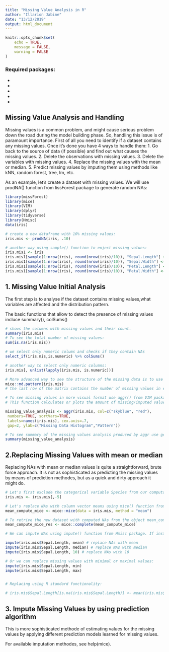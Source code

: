 ---
title: "Missing Value Analysis in R"
author: "Illarion Jabine"
date: "13/12/2019"
output: html_document
---

```{r setup, include=FALSE}
knitr::opts_chunk$set(
	echo = TRUE,
	message = FALSE,
	warning = FALSE
)
```


### Required packages:

* [missForest]: to generate NAs at random
* [mice]: for missing value patters
* [VIM]: Visualization and Imputation of Missing Values
* [dplyr]: select_if() - to select only numeric variables
* [Hmisc]: imputing missing values


## Missing Value Analysis and Handling

Missing values is a common problem, and might cause serious problem down the road during the model building phase.
So, handling this issue is of paramount importance. First of all you need to identify if a dataset contains any missing values. Once it's done you have 4 ways to handle them:
1. Go back to the source of data (if possible) and find out what causes the missing values.
2. Delete the observations with missing values.
3. Delete the variables with missing values.
4. Replace the missing values with the mean or median.
5. Predict missing values by imputing them using methods like kNN, random forest, tree, lm, etc.


As an example, let's create a dataset with missing values. We will use prodNA() function from lissForest package to generate random NAs:

```{r create dataframe with NAs}
library(missForest)
library(mice)
library(VIM)
library(dplyr)
library(tidyverse)
library(Hmisc)
data(iris)

# create a new dataframe with 10% missing values:
iris.mis <- prodNA(iris, .10)

# another way using sample() function to enject missing values:
iris.mis1 <- iris
iris.mis1[sample(1:nrow(iris), round(nrow(iris)/10)), "Sepal.Length"] <- NA
iris.mis1[sample(1:nrow(iris), round(nrow(iris)/10)), "Sepal.Width"] <- NA
iris.mis1[sample(1:nrow(iris), round(nrow(iris)/10)), "Petal.Length"] <- NA
iris.mis1[sample(1:nrow(iris), round(nrow(iris)/10)), "Petal.Width"] <- NA
```

## 1. Missing Value Initial Analysis

The first step is to analyse if the dataset contains missing values,what variables are affected and the distribution pattern.

The basic functions that allow to detect the presence of missing values incluce summary(), colSums()
```{r detecting missing values}

# shows the columns with missing values and their count.
summary(iris.mis)
# To see the total number of missing values:
sum(is.na(iris.mis))

# we select only numeric colums and checks if they contain NAs
select_if(iris.mis,is.numeric) %>% colSums()

# another way to select only numeric columns:
iris.mis[, unlist(lapply(iris.mis, is.numeric))]

# More advanced way to see the structure of the missing data is to use md.pattern() from mice package:
mice::md.pattern(iris.mis)
# the last row of the matrix contains the number of missing values in each column

# To see missing values in more visual format use aggr() from VIM package:
# This function calculates or plots the amount of missing/imputed values in each variable and the amount of missing/imputed values in certain combinations of variables.

missing_value_analysis <- aggr(iris.mis, col=c("skyblue", "red"),
 numbers=TRUE, sortVars=TRUE,
 labels=names(iris.mis), cex.axis=.7,
 gap=2, ylab=c("Missing Data Histogram","Pattern"))

# To see summary of the missing values analysis produced by aggr use generic function summary():
summary(missing_value_analysis)

```

## 2.Replacing Missing Values with mean or median

Replacing NAs with mean or median values is quite a straightforward, brute force approach. It is not as sophisticated as predicting the missing values by means of prediction methodes, but as a quick and dirty approach it might do. 

```{r Replacing Missing Values with mean or median}
# Let's first exclude the categorical variable Species from our computation:
iris.mis <- iris.mis[,-5]

# Let's replace NAs with column vector means using mice() function from mice package:
mean_compute_mice <- mice::mice(data = iris.mis, method = "mean")

# To retrive the new dataset with computed NAs from the object mean_compute_mice use complete() function:
mean_compute_mice_res <- mice::complete(mean_compute_mice)

# We can impute NAs using impute() function from Hmisc package. If instead of function a single value is specified those value is used for insertion.

impute(iris.mis$Sepal.Length, mean) # replace NAs with mean
impute(iris.mis$Sepal.Length, median) # replace NAs with median
impute(iris.mis$Sepal.Length, 10) # replace NAs with 10

# Or we can replace missing values with minimal or maximal values:
impute(iris.mis$Sepal.Length, min)
impute(iris.mis$Sepal.Length, max)


# Replacing using R standard functionality:

# iris.mis$Sepal.Length[is.na(iris.mis$Sepal.Length)] <- mean(iris.mis$Sepal.Length, na.rm = TRUE)
```

## 3. Impute Missing Values by using prediction algorithm

This is more sophisticated methode of estimating values for the missing values by applying different prediction models learned for missing values.

For available imputation methodes, see help(mice).



